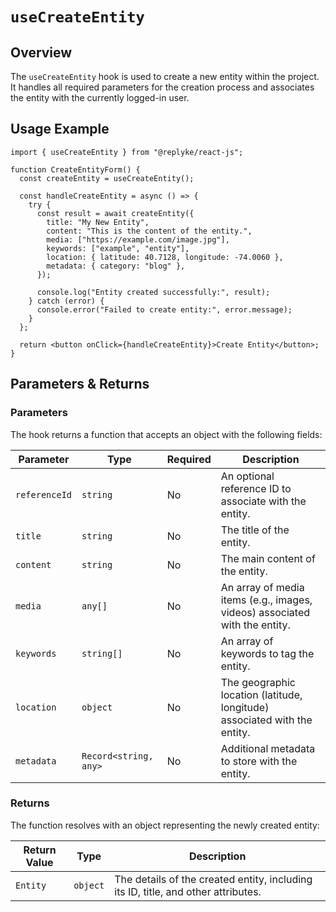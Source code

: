 # `useCreateEntity`

## Overview
The `useCreateEntity` hook is used to create a new entity within the project. It handles all required parameters for the creation process and associates the entity with the currently logged-in user.


## Usage Example

```tsx
import { useCreateEntity } from "@replyke/react-js";

function CreateEntityForm() {
  const createEntity = useCreateEntity();

  const handleCreateEntity = async () => {
    try {
      const result = await createEntity({
        title: "My New Entity",
        content: "This is the content of the entity.",
        media: ["https://example.com/image.jpg"],
        keywords: ["example", "entity"],
        location: { latitude: 40.7128, longitude: -74.0060 },
        metadata: { category: "blog" },
      });

      console.log("Entity created successfully:", result);
    } catch (error) {
      console.error("Failed to create entity:", error.message);
    }
  };

  return <button onClick={handleCreateEntity}>Create Entity</button>;
}
```

## Parameters & Returns

### Parameters
The hook returns a function that accepts an object with the following fields:

| Parameter       | Type                  | Required | Description |
|-----------------|-----------------------|----------|-------------|
| `referenceId`   | `string`             | No       | An optional reference ID to associate with the entity. |
| `title`         | `string`             | No       | The title of the entity. |
| `content`       | `string`             | No       | The main content of the entity. |
| `media`         | `any[]`              | No       | An array of media items (e.g., images, videos) associated with the entity. |
| `keywords`      | `string[]`           | No       | An array of keywords to tag the entity. |
| `location`      | `object`             | No       | The geographic location (latitude, longitude) associated with the entity. |
| `metadata`      | `Record<string, any>`| No       | Additional metadata to store with the entity. |

### Returns
The function resolves with an object representing the newly created entity:

| Return Value | Type      | Description |
|--------------|-----------|-------------|
| `Entity`     | `object`  | The details of the created entity, including its ID, title, and other attributes. |